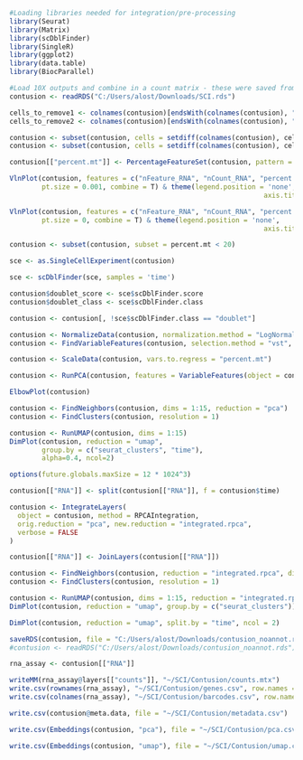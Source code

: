 ```{r setup}
#Loading libraries needed for integration/pre-processing
library(Seurat)
library(Matrix)
library(scDblFinder)
library(SingleR)
library(ggplot2)
library(data.table)
library(BiocParallel)
```

```{r}
#Load 10X outputs and combine in a count matrix - these were saved from GEO repositories created by respective papers
contusion <- readRDS("C:/Users/alost/Downloads/SCI.rds")
```

```{r}
cells_to_remove1 <- colnames(contusion)[endsWith(colnames(contusion), "_sample2")]
cells_to_remove2 <- colnames(contusion)[endsWith(colnames(contusion), "_sample3")]

contusion <- subset(contusion, cells = setdiff(colnames(contusion), cells_to_remove1))
contusion <- subset(contusion, cells = setdiff(colnames(contusion), cells_to_remove2))
```

```{r}
contusion[["percent.mt"]] <- PercentageFeatureSet(contusion, pattern = "^mt-")

VlnPlot(contusion, features = c("nFeature_RNA", "nCount_RNA", "percent.mt"), group.by = 'time',
        pt.size = 0.001, combine = T) & theme(legend.position = 'none',
                                                               axis.title.x = element_blank())

```

```{r}
VlnPlot(contusion, features = c("nFeature_RNA", "nCount_RNA", "percent.mt"), group.by = 'time',
        pt.size = 0, combine = T) & theme(legend.position = 'none',
                                                               axis.title.x = element_blank())
```


```{r}
contusion <- subset(contusion, subset = percent.mt < 20)
```

```{r}
sce <- as.SingleCellExperiment(contusion)

sce <- scDblFinder(sce, samples = 'time')

contusion$doublet_score <- sce$scDblFinder.score
contusion$doublet_class <- sce$scDblFinder.class
```

```{r}
contusion <- contusion[, !sce$scDblFinder.class == "doublet"]
```

```{r}
contusion <- NormalizeData(contusion, normalization.method = "LogNormalize", scale.factor = 10000)
contusion <- FindVariableFeatures(contusion, selection.method = "vst", nfeatures = 3000)
```

```{r}
contusion <- ScaleData(contusion, vars.to.regress = "percent.mt")
```

```{r}
contusion <- RunPCA(contusion, features = VariableFeatures(object = contusion))
```

```{r}
ElbowPlot(contusion)
```

```{r}
contusion <- FindNeighbors(contusion, dims = 1:15, reduction = "pca")
contusion <- FindClusters(contusion, resolution = 1)
```

```{r}
contusion <- RunUMAP(contusion, dims = 1:15)
DimPlot(contusion, reduction = "umap", 
        group.by = c("seurat_clusters", "time"),
        alpha=0.4, ncol=2)
```

```{r}
options(future.globals.maxSize = 12 * 1024^3)

contusion[["RNA"]] <- split(contusion[["RNA"]], f = contusion$time)

contusion <- IntegrateLayers(
  object = contusion, method = RPCAIntegration,
  orig.reduction = "pca", new.reduction = "integrated.rpca",
  verbose = FALSE
)
```

```{r}
contusion[["RNA"]] <- JoinLayers(contusion[["RNA"]])
```

```{r}
contusion <- FindNeighbors(contusion, reduction = "integrated.rpca", dims = 1:15)
contusion <- FindClusters(contusion, resolution = 1)
```

```{r}
contusion <- RunUMAP(contusion, dims = 1:15, reduction = "integrated.rpca")
DimPlot(contusion, reduction = "umap", group.by = c("seurat_clusters"))
```

```{r}
DimPlot(contusion, reduction = "umap", split.by = "time", ncol = 2)
```

```{r}
saveRDS(contusion, file = "C:/Users/alost/Downloads/contusion_noannot.rds")
#contusion <- readRDS("C:/Users/alost/Downloads/contusion_noannot.rds")
```

```{r}
rna_assay <- contusion[["RNA"]]
```

```{r}
writeMM(rna_assay@layers[["counts"]], "~/SCI/Contusion/counts.mtx")
write.csv(rownames(rna_assay), "~/SCI/Contusion/genes.csv", row.names = FALSE)
write.csv(colnames(rna_assay), "~/SCI/Contusion/barcodes.csv", row.names = FALSE)

write.csv(contusion@meta.data, file = "~/SCI/Contusion/metadata.csv")

write.csv(Embeddings(contusion, "pca"), file = "~/SCI/Contusion/pca.csv")

write.csv(Embeddings(contusion, "umap"), file = "~/SCI/Contusion/umap.csv")
```
